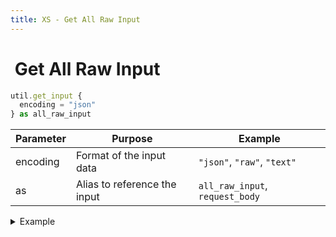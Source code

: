 ```yaml
---
title: XS - Get All Raw Input
---
```


# <img src="../assets/docuBadge (11).png" alt="" data-size="line" /> Get All Raw Input <a href="#xs-getallrawinput" id="xs-getallrawinput"></a>

```javascript
util.get_input {
  encoding = "json"
} as all_raw_input
```

| Parameter | Purpose                      | Example                         |
| --------- | ---------------------------- | ------------------------------- |
| encoding  | Format of the input data     | `"json"`, `"raw"`, `"text"`     |
| as        | Alias to reference the input | `all_raw_input`, `request_body` |

<details>

<summary>Example</summary>

```javascript
util.get_input {
  encoding = "json"
} as request_body
```

* Retrieves raw input data from the request

</details>

